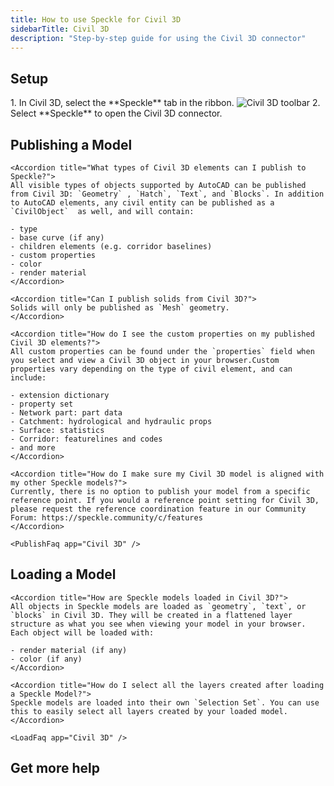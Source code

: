 ```yaml
---
title: How to use Speckle for Civil 3D
sidebarTitle: Civil 3D
description: "Step-by-step guide for using the Civil 3D connector"
---
```



## Setup
<Versions
  app="Civil 3D"
  versions="2022, 2023, 2024, 2025, & 2026"
  os="Windows"
/>

<Steps>
    <Setup app="Civil 3D" />
    <Step title="Open the Civil 3D connector">
        1. In Civil 3D, select the **Speckle** tab in the ribbon.
        <Frame>
        <img src="/images/connectors/civil_toolbar.jpg" alt="Civil 3D toolbar" />
        </Frame>
        2. Select **Speckle** to open the Civil 3D connector.
        <Login app="Civil 3D" />
    </Step>
</Steps>

<AccordionGroup>
    <SetupFaq app="Civil 3D" />
</AccordionGroup>

## Publishing a Model

<Publish app="Civil 3D" />

<AccordionGroup>

    <Accordion title="What types of Civil 3D elements can I publish to Speckle?">
    All visible types of objects supported by AutoCAD can be published from Civil 3D: `Geometry` , `Hatch`, `Text`, and `Blocks`. In addition to AutoCAD elements, any civil entity can be published as a `CivilObject`  as well, and will contain:
    
    - type
    - base curve (if any)
    - children elements (e.g. corridor baselines)
    - custom properties
    - color
    - render material    
    </Accordion>

    <Accordion title="Can I publish solids from Civil 3D?">
    Solids will only be published as `Mesh` geometry.
    </Accordion>

    <Accordion title="How do I see the custom properties on my published Civil 3D elements?">
    All custom properties can be found under the `properties` field when you select and view a Civil 3D object in your browser.Custom properties vary depending on the type of civil element, and can include:
    
    - extension dictionary
    - property set
    - Network part: part data
    - Catchment: hydrological and hydraulic props
    - Surface: statistics
    - Corridor: featurelines and codes
    - and more    
    </Accordion>

    <Accordion title="How do I make sure my Civil 3D model is aligned with my other Speckle models?">
    Currently, there is no option to publish your model from a specific reference point. If you would a reference point setting for Civil 3D, please request the reference coordination feature in our Community Forum: https://speckle.community/c/features
    </Accordion>

    <PublishFaq app="Civil 3D" />

</AccordionGroup>    

## Loading a Model

<Load app="Civil 3D" />

<AccordionGroup>

    <Accordion title="How are Speckle models loaded in Civil 3D?">
    All objects in Speckle models are loaded as `geometry`, `text`, or `blocks` in Civil 3D. They will be created in a flattened layer structure as what you see when viewing your model in your browser. Each object will be loaded with:
    
    - render material (if any)
    - color (if any)
    </Accordion>

    <Accordion title="How do I select all the layers created after loading a Speckle Model?">
    Speckle models are loaded into their own `Selection Set`. You can use this to easily select all layers created by your loaded model.
    </Accordion>

    <LoadFaq app="Civil 3D" />

</AccordionGroup>

## Get more help

<Community app="Civil 3D" />

<LearnMore />
